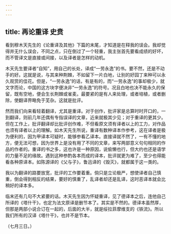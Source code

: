 ```yaml
---
---
---
```

title: 再论重译 史贲
---



看到穆木天先生的《论重译及其他》下篇的末尾，才知道是在释我的误会。我却觉得并无什么误会，不同之点，只在倒过了一个轻重，我主张首先要看成绩的好坏，而不管译文是直接或间接，以及译者是怎样的动机。

木天先生要译者“自知”，用自己的长处，译成“一劳永逸”的书。要不然，还是不动手的好。这就是说，与其来种荆棘，不如留下一片白地，让别的好园丁来种可以永久观赏的佳花。但是，“一劳永逸”的话，有是有的，而“一劳永逸”的事却极少，就文字而论，中国的这方块字便决非“一劳永逸”的符号。况且白地也决不能永久的保留，既有空地，便会生长荆棘或雀麦。最要紧的是有人来处理，或者培植，或者删除，使翻译界略免于芜杂。这就是批评。

然而我们向来看轻着翻译，尤其是重译。对于创作，批评家是总算时时开口的，一到翻译，则前几年还偶有专指误译的文章，近来就极其少见；对于重译的更其少。但在工作上，批评翻译却比批评创作难，不但看原文须有译者以上的工力，对作品也须有译者以上的理解。如木天先生所说，重译有数种译本作参考，这在译者是极为便利的，因为甲译本可疑时，能够参看乙译本。直接译就不然了，一有不懂的地方，便无法可想，因为世界上是没有用了不同的文章，来写两部意义句句相同的作品的作者的。重译的书之多，这也许是一种原因，说偷懒也行，但大约也还是语学的力量不足的缘故。遇到这种参酌各本而成的译本，批评就更为难了，至少也得能看各种原译本。如陈源译的《父与子》，鲁迅译的《毁灭》，就都属于这一类的。

我以为翻译的路要放宽，批评的工作要着重。倘只是立论极严，想使译者自己慎重，倒会得到相反的结果，要好的慎重了，乱译者却还是乱译，这时恶译本就会比稍好的译本多。

临末还有几句不大紧要的话。木天先生因为怀疑重译，见了德译本之后，连他自己所译的《塔什干》，也定为法文原译是删节本了。其实是不然的。德译本虽然厚，但那是两部小说合订在一起的，后面的大半，就是绥拉菲摩维支的《铁流》。所以我们所有的汉译《塔什干》，也并不是节本。

（七月三日。）